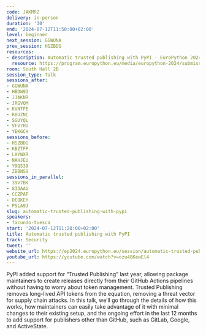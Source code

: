 ```yaml
---
code: JAKMRZ
delivery: in-person
duration: '30'
end: '2024-07-12T11:50:00+02:00'
level: beginner
next_session: GGWUNA
prev_session: HSZBDG
resources:
- description: Automatic trusted publishing with PyPI - EuroPython 2024
  resource: https://program.europython.eu/media/europython-2024/submissions/JAKMRZ/resources/Automatic_trusted_publishing_with_PyPI_-_Eu_oXYLzh6.pdf
room: South Hall 2B
session_type: Talk
sessions_after:
- GGWUNA
- HBDW93
- JJAKNR
- JRGVQM
- KVNTFE
- R8UZNC
- SGUYQL
- VFV7HU
- YEKGCH
sessions_before:
- HSZBDG
- KBZTFP
- LXYWXR
- NAHJEU
- Y9QS39
- ZBBNS9
sessions_in_parallel:
- 39V7BK
- 833AAG
- CCZPAF
- DEQKEY
- PSLA9J
slug: automatic-trusted-publishing-with-pypi
speakers:
- facundo-tuesca
start: '2024-07-12T11:20:00+02:00'
title: Automatic trusted publishing with PyPI
track: Security
tweet: ''
website_url: https://ep2024.europython.eu/session/automatic-trusted-publishing-with-pypi
youtube_url: https://youtube.com/watch?v=ozu48KewEl4
---
```


PyPI added support for “Trusted Publishing” last year, allowing package maintainers to create releases directly from their GitHub Actions pipelines without having to worry about token management. Trusted Publishing removes long-lived API tokens from the equation, removing a threat vector for supply chain attacks.
In this talk, we’ll go through the details of how this works, how maintainers can easily take advantage of it with minimal changes to their existing setup, and the ongoing effort in the last 12 months to add support for publishers other than GitHub, such as GitLab, Google, and ActiveState.
